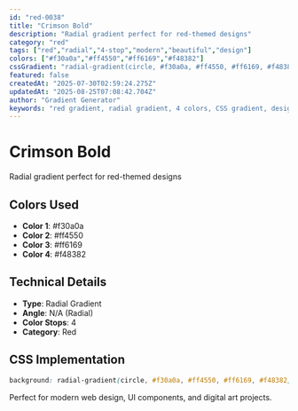 ```yaml
---
id: "red-0038"
title: "Crimson Bold"
description: "Radial gradient perfect for red-themed designs"
category: "red"
tags: ["red","radial","4-stop","modern","beautiful","design"]
colors: ["#f30a0a","#ff4550","#ff6169","#f48382"]
cssGradient: "radial-gradient(circle, #f30a0a, #ff4550, #ff6169, #f48382)"
featured: false
createdAt: "2025-07-30T02:59:24.275Z"
updatedAt: "2025-08-25T07:08:42.704Z"
author: "Gradient Generator"
keywords: "red gradient, radial gradient, 4 colors, CSS gradient, design, #f30a0a, #ff4550, #ff6169, #f48382"
---
```


# Crimson Bold

Radial gradient perfect for red-themed designs

## Colors Used
- **Color 1**: #f30a0a
- **Color 2**: #ff4550
- **Color 3**: #ff6169
- **Color 4**: #f48382

## Technical Details
- **Type**: Radial Gradient
- **Angle**: N/A (Radial)
- **Color Stops**: 4
- **Category**: Red

## CSS Implementation
```css
background: radial-gradient(circle, #f30a0a, #ff4550, #ff6169, #f48382);
```

Perfect for modern web design, UI components, and digital art projects.
